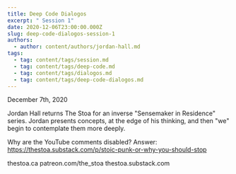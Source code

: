 ```yaml
---
title: Deep Code Dialogos
excerpt: " Session 1"
date: 2020-12-06T23:00:00.000Z
slug: deep-code-dialogos-session-1
authors:
  - author: content/authors/jordan-hall.md
tags:
  - tag: content/tags/session.md
  - tag: content/tags/deep-code.md
  - tag: content/tags/dialogos.md
  - tag: content/tags/deep-code-dialogos.md
---
```


December 7th, 2020

Jordan Hall returns The Stoa for an inverse "Sensemaker in Residence" series. Jordan presents concepts, at the edge of his thinking, and then "we" begin to contemplate them more deeply.

Why are the YouTube comments disabled? Answer: https://thestoa.substack.com/p/stoic-punk-or-why-you-should-stop

thestoa.ca
patreon.com/the_stoa
thestoa.substack.com
